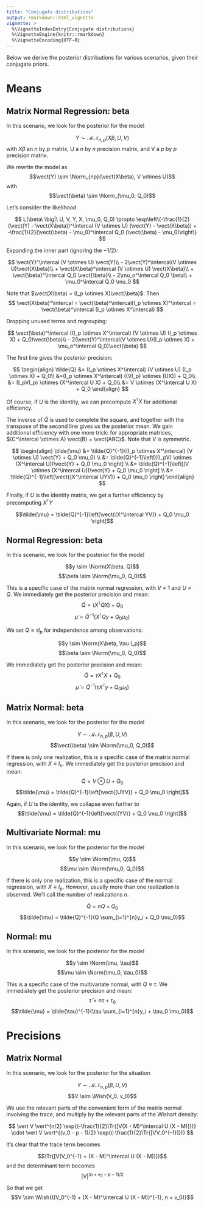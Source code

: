 ```yaml
---
title: "Conjugate distributions"
output: rmarkdown::html_vignette
vignette: >
  %\VignetteIndexEntry{Conjugate distributions}
  %\VignetteEngine{knitr::rmarkdown}
  %\VignetteEncoding{UTF-8}
---
```


Below we derive the posterior distributions for various scenarios, given their conjugate priors.

# Means

## Matrix Normal Regression: beta


$\DeclareMathOperator{\vect}{vec}$
$\DeclareMathOperator{\Tr}{Tr}$
$\newcommand\Norm{\mathcal{N}}$
$\newcommand\Wish{\mathcal{W}}$

In this scenario, we look for the posterior for the model

$$Y \sim \mathcal{MN}_{n,p}(X\beta, U, V)$$
with $X\beta$ an $n$ by $p$ matrix, U a $n$ by $n$ precision matrix,
and V a $p$ by $p$ precision matrix.


We rewrite the model as
$$\vect(Y) \sim \Norm_{np}(\vect(X\beta), V \otimes U)$$
with
$$\vect(\beta) \sim \Norm_(\mu_0, Q_0)$$

Let's consider the likelihood

$$
L(\beta\ \big|\ U, V, Y, X, \mu_0, Q_0) \propto \exp\left\{-\frac{1}{2}(\vect(Y) - \vect(X\beta))^\intercal (V \otimes U) (\vect(Y) - \vect(X\beta)) +
  -\frac{1}{2}(\vect(\beta) - \mu_0)^\intercal Q_0 (\vect(\beta) - \mu_0)\right\}
$$

Expanding the inner part (ignoring the $-1/2$):

$$
\vect(Y)^\intercal (V \otimes U) \vect(Y)\\
- 2\vect(Y)^\intercal(V \otimes U)\vect(X\beta)\\
+ \vect(X\beta)^\intercal (V \otimes U) \vect(X\beta)\\
+ \vect{\beta}^\intercal Q_0 \vect{\beta}\\
- 2\mu_o^\intercal Q_0 \beta\\
+ \mu_0^\intercal Q_0 \mu_0
$$

Note that $\vect(X\beta) = (I_p \otimes X)\vect(\beta)$. Then
$$
\vect(X\beta)^\intercal = \vect(\beta)^\intercal(I_p \otimes X)^\intercal = \vect(\beta)^\intercal (I_p \otimes X^\intercal)
$$

Dropping unused terms and regrouping:

$$
\vect(\beta)^\intercal ((I_p \otimes X^\intercal) (V \otimes U) (I_p \otimes X) + Q_0)\vect(\beta)\\
- 2(\vect(Y)^\intercal(V \otimes U)(I_p \otimes X) + \mu_o^\intercal Q_0)\vect(\beta)
$$

The first line gives the posterior precision:

$$
\begin{align}
\tilde{Q} &= (I_p \otimes X^\intercal) (V \otimes U) (I_p \otimes X) + Q_0\\
&=(I_p \otimes X^\intercal) ((VI_p) \otimes (UX)) + Q_0\\
&= (I_pVI_p) \otimes (X^\intercal U X) + Q_0\\
&= V \otimes (X^\intercal U X) + Q_0
\end{align}
$$

Of course, if $U$ is the identity, we can precompute $X^\intercal X$ for additional efficiency.

The inverse of $\tilde{Q}$ is used to complete the square, and together with the transpose of the second line gives us the posterior mean.
We gain additional efficiency with one more trick: for appropriate matrices, $(C^\intercal \otimes A) \vect(B) = \vect(ABC)$. Note that $V$ is symmetric.

$$
\begin{align}
\tilde{\mu} &= \tilde{Q}^{-1}((I_p \otimes X^\intercal) (V \otimes U) \vect{Y} + Q_0 \mu_0) \\
&= \tilde{Q}^{-1}\left[((I_pV) \otimes (X^\intercal U))\vect{Y} + Q_0 \mu_0 \right] \\
&= \tilde{Q}^{-1}\left[(V \otimes (X^\intercal U))\vect{Y} + Q_0 \mu_0 \right] \\
&= \tilde{Q}^{-1}\left[\vect{(X^\intercal UYV)} + Q_0 \mu_0 \right]
\end{align}
$$

Finally, if $U$ is the identity matrix, we get a further efficiency by precomputing $X^\intercal Y$

$$\tilde{\mu} = \tilde{Q}^{-1}\left[\vect{(X^\intercal YV)} + Q_0 \mu_0 \right]$$



## Normal Regression: beta

In this scenario, we look for the posterior for the model

$$y \sim \Norm(X\beta, Q)$$
$$\beta \sim \Norm(\mu_0, Q_0)$$

This is a specific case of the matrix normal regression, with $V \equiv 1$ and $U \equiv Q$.
We immediately get the posterior precision and mean:
$$\tilde{Q} = (X^\intercal Q X) + Q_0$$
$$\tilde{\mu} = \tilde{Q}^{-1}(X^\intercal Q y + Q_0 \mu_0)$$



We set $Q \equiv \tau I_p$ for independence among observations:

$$y \sim \Norm(X\beta, \tau I_p)$$
$$\beta \sim \Norm(\mu_0, Q_0)$$

We immediately get the posterior precision and mean:
$$\tilde{Q} = \tau X^\intercal X + Q_0$$
$$\tilde{\mu} = \tilde{Q}^{-1}(\tau X^\intercal y + Q_0 \mu_0)$$


## Matrix Normal: beta

In this scenario, we look for the posterior for the model

$$Y \sim \mathcal{MN}_{n,p}(\beta, U, V)$$
$$\vect(\beta) \sim \Norm(\mu_0, Q_0)$$

If there is only one realization, this is a specific case of the matrix normal regression, with $X \equiv I_n$.
We immediately get the posterior precision and mean:
$$\tilde{Q} = V \otimes U + Q_0$$
$$\tilde{\mu} = \tilde{Q}^{-1}\left[\vect{(UYV)} + Q_0 \mu_0 \right]$$

Again, if $U$ is the identity, we collapse even further to
$$\tilde{\mu} = \tilde{Q}^{-1}\left[\vect{(YV)} + Q_0 \mu_0 \right]$$


## Multivariate Normal: mu

In this scenario, we look for the posterior for the model

$$y \sim \Norm(\mu, Q)$$
$$\mu \sim \Norm(\mu_0, Q_0)$$

If there is only one realization, this is a specific case of the normal regression, with $X \equiv I_p$. However, usually more
than one realization is observed. We'll call the number of realizations $n$.

$$\tilde{Q} = nQ + Q_0$$
$$\tilde{\mu} = \tilde{Q}^{-1}(Q \sum_{i=1}^{n}y_i + Q_0 \mu_0)$$

## Normal: mu

In this scenario, we look for the posterior for the model

$$y \sim \Norm(\mu, \tau)$$
$$\mu \sim \Norm(\mu_0, \tau_0)$$

This is a specific case of the multivariate normal, with $Q \equiv \tau$.
We immediately get the posterior precision and mean:
$$\tilde{\tau} = n\tau + \tau_0$$
$$\tilde{\mu} = \tilde{\tau}^{-1}(\tau \sum_{i=1}^{n}y_i + \tau_0 \mu_0)$$


# Precisions

## Matrix Normal

In this scenario, we look for the posterior for the situation

$$Y \sim \mathcal{MN}_{n,p}(\beta, U, V)$$
$$V \sim \Wish(V_0, v_0)$$

We use the relevant parts of the convenient form of the matrix normal involving the trace, and multiply by the relevant parts of the Wishart density:

$$
\vert V \vert^{n/2}
\exp{(-\frac{1}{2}\Tr{[V(X - M)^\intercal U (X - M)]})} \cdot
\vert V \vert^{(v_0 - p - 1)/2}
\exp{(-\frac{1}{2}\Tr{[VV_0^{-1}]})}
$$

It's clear that the trace term becomes

$$\Tr{[V(V_0^{-1} + (X - M)^\intercal U (X - M))]}$$
and the determinant term becomes
$$\vert V \vert ^ {(n + v_0 - p - 1)/2}$$

So that we get
$$V \sim \Wish{((V_0^{-1} + (X - M)^\intercal U (X - M))^{-1}, n + v_0)}$$





